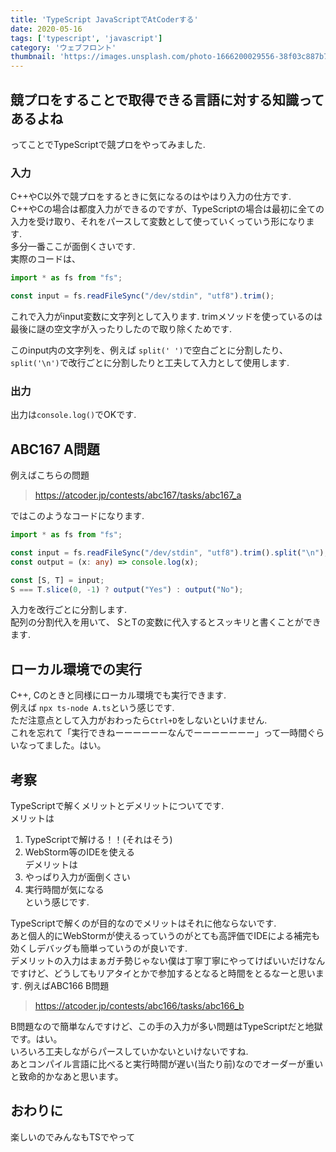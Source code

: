```yaml
---
title: 'TypeScript JavaScriptでAtCoderする'
date: 2020-05-16
tags: ['typescript', 'javascript']
category: 'ウェブフロント'
thumbnail: 'https://images.unsplash.com/photo-1666200029556-38f03c887b7b?crop=entropy&cs=tinysrgb&fit=max&fm=jpg&ixid=MnwzNzQ1NzR8MHwxfHJhbmRvbXx8fHx8fHx8fDE2NjY1Mjk2MjU&ixlib=rb-4.0.3&q=80&w=1080'
---
```


## 競プロをすることで取得できる言語に対する知識ってあるよね

ってことでTypeScriptで競プロをやってみました.

### 入力

C++やC以外で競プロをするときに気になるのはやはり入力の仕方です.\
C++やCの場合は都度入力ができるのですが、TypeScriptの場合は最初に全ての入力を受け取り、それをパースして変数として使っていくっていう形になります.\
多分一番ここが面倒くさいです.\
実際のコードは、

```typescript
import * as fs from "fs";

const input = fs.readFileSync("/dev/stdin", "utf8").trim();
```

これで入力がinput変数に文字列として入ります. trimメソッドを使っているのは最後に謎の空文字が入ったりしたので取り除くためです.

このinput内の文字列を、例えば `split(' ')`で空白ごとに分割したり、
`split('\n')`で改行ごとに分割したりと工夫して入力として使用します.

### 出力

出力は`console.log()`でOKです.

## ABC167 A問題

例えばこちらの問題

> https://atcoder.jp/contests/abc167/tasks/abc167_a

ではこのようなコードになります.

```typescript
import * as fs from "fs";

const input = fs.readFileSync("/dev/stdin", "utf8").trim().split("\n");
const output = (x: any) => console.log(x);

const [S, T] = input;
S === T.slice(0, -1) ? output("Yes") : output("No");
```

入力を改行ごとに分割します.\
配列の分割代入を用いて、 SとTの変数に代入するとスッキリと書くことができます.

## ローカル環境での実行

C++, Cのときと同様にローカル環境でも実行できます.\
例えば `npx ts-node A.ts`という感じです.\
ただ注意点として入力がおわったら`Ctrl+D`をしないといけません.\
これを忘れて「実行できねーーーーーーなんでーーーーーーー」って一時間ぐらいなってました。はい。

## 考察

TypeScriptで解くメリットとデメリットについてです.\
メリットは

1. TypeScriptで解ける！！(それはそう)
2. WebStorm等のIDEを使える\
   デメリットは
3. やっぱり入力が面倒くさい
4. 実行時間が気になる\
   という感じです.

TypeScriptで解くのが目的なのでメリットはそれに他ならないです.\
あと個人的にWebStormが使えるっていうのがとても高評価でIDEによる補完も効くしデバッグも簡単っていうのが良いです.\
デメリットの入力はまぁガチ勢じゃない僕は丁寧丁寧にやってけばいいだけなんですけど、どうしてもリアタイとかで参加するとなると時間をとるなーと思います.
例えばABC166 B問題

> https://atcoder.jp/contests/abc166/tasks/abc166_b

B問題なので簡単なんですけど、この手の入力が多い問題はTypeScriptだと地獄です。はい。\
いろいろ工夫しながらパースしていかないといけないですね.\
あとコンパイル言語に比べると実行時間が遅い(当たり前)なのでオーダーが重いと致命的かなあと思います。

## おわりに

楽しいのでみんなもTSでやって
